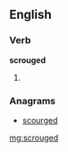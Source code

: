 ==English==

===Verb===
'''scrouged'''

# {{en-past of|scrouge}}

===Anagrams===
* [[scourged#English|scourged]]

[[mg:scrouged]]
